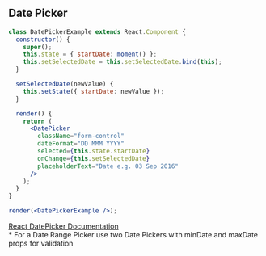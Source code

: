 
## Date Picker

```jsx live=true
class DatePickerExample extends React.Component {
  constructor() {
    super();
    this.state = { startDate: moment() };
    this.setSelectedDate = this.setSelectedDate.bind(this);
  }

  setSelectedDate(newValue) {
    this.setState({ startDate: newValue });
  }

  render() {
    return (
      <DatePicker
        className="form-control"
        dateFormat="DD MMM YYYY"
        selected={this.state.startDate}
        onChange={this.setSelectedDate}
        placeholderText="Date e.g. 03 Sep 2016"
      />
    );
  }
}

render(<DatePickerExample />);
```

<DesignNotes>
  <div>
    <a href="https://github.com/Hacker0x01/react-datepicker">React DatePicker Documentation</a>
  </div>
  * For a Date Range Picker use two Date Pickers with minDate and maxDate props for validation
</DesignNotes>
